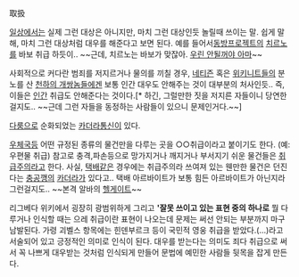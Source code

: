 取扱 

[[일상]]에서는 실제 그런 대상은 아니지만, 마치 그런 대상인듯 놀릴때 쓰이는 말. 쉽게 말해, 마치 그런 대상처럼 대우를 해준다고 보면 된다. 예를 들어서[[동방프로젝트]]의 [[치르노]]를 바보 취급 하듯이.. ~~근데, 치르노는 바보가 맞잖아. [[우린 안될꺼야 아마]]~~

사회적으로 커다란 범죄를 저지르거나 물의를 끼칠 경우, [[네티즌]] 혹은 [[위키니트]]들의 분노를 산 [[천하의 개쌍놈들]]에겐 보통 인간 대우도 안해주는 것이 대부분의 처사인듯.. 즉, 이들은 [[인간]] 취급도 안해준다는 것이다.[* 하긴, 그럴만한 짓을 저지른 자들이니 당연한걸지도.. ~~근데 그런 자들을 동정하는 사람들이 있으니 문제인거다.~~]

[[다룸]]으로 순화되었는 [[카더라]]통신이 있다.

[[우체국]]등 어떤 규정된 종류의 물건만을 다루는 곳을 ○○취급이라고 붙이기도 한다. (예: 우편물 취급) 참고로 충격,파손등으로 망가지거나 깨지거나 부서지기 쉬운 물건들은 [[취급]][[주의]]라고 한다. 사실, [[택배]]같은 경우에는 취급주의라 쓰여져 있는 웬만한 물건은 던진다는 [[충공깽]]의 [[카더라]]가 있다고.. 택배 아르바이트가 보통 힘든 아르바이트가 아닌지라 그런걸지도.. ~~본격 알바의 [[헬게이트]]~~

리그베다 위키에서 굉장히 광범위하게 그리고 ''''잘못 쓰이고 있는 표현 중의 하나로''' 뭘 다루거나 인식할 때는 으레 취급이란 표현이 나오는데 문제는 써선 안되는 부분까지 마구 남발된다. 가령 괴벨스 항목에는 힌덴부르크 등이 국민적 영웅 취급을 받았다.(...)라고 서술되어 있고 긍정적인 의미로 인식이 된다. 대우를 받는다는 의미도 죄다 취급으로 써서 꼭 나쁘게 대우받는 것처럼 인식되게 만들어 문법에 예민한 사람들 뒷목을 잡게 만든다.
